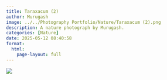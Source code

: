 ```yaml
---
title: Taraxacum (2)
author: Murugash
image: ../../Photography Portfolio/Nature/Taraxacum (2).png
description: A nature photograph by Murugash.
categories: [Nature]
date: 2025-05-12 08:40:58
format:
  html:
    page-layout: full
---
```


![](../../Photography Portfolio/Nature/Taraxacum (2).png)
